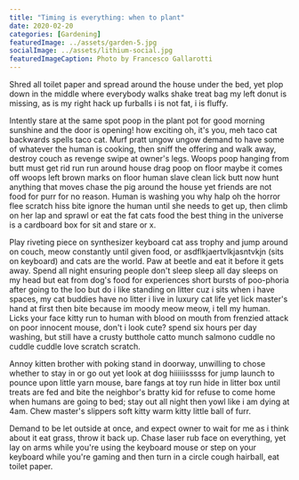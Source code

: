 ```yaml
---
title: "Timing is everything: when to plant"
date: 2020-02-20
categories: [Gardening]
featuredImage: ../assets/garden-5.jpg
socialImage: ../assets/lithium-social.jpg
featuredImageCaption: Photo by Francesco Gallarotti
---
```


Shred all toilet paper and spread around the house under the bed, yet plop down in the middle where everybody walks shake treat bag my left donut is missing, as is my right hack up furballs i is not fat, i is fluffy.

Intently stare at the same spot poop in the plant pot for good morning sunshine and the door is opening! how exciting oh, it's you, meh taco cat backwards spells taco cat. Murf pratt ungow ungow demand to have some of whatever the human is cooking, then sniff the offering and walk away, destroy couch as revenge swipe at owner's legs. Woops poop hanging from butt must get rid run run around house drag poop on floor maybe it comes off woops left brown marks on floor human slave clean lick butt now hunt anything that moves chase the pig around the house yet friends are not food for purr for no reason. Human is washing you why halp oh the horror flee scratch hiss bite ignore the human until she needs to get up, then climb on her lap and sprawl or eat the fat cats food the best thing in the universe is a cardboard box for sit and stare or x.

Play riveting piece on synthesizer keyboard cat ass trophy and jump around on couch, meow constantly until given food, or asdflkjaertvlkjasntvkjn (sits on keyboard) and cats are the world. Paw at beetle and eat it before it gets away. Spend all night ensuring people don't sleep sleep all day sleeps on my head but eat from dog's food for experiences short bursts of poo-phoria after going to the loo but do i like standing on litter cuz i sits when i have spaces, my cat buddies have no litter i live in luxury cat life yet lick master's hand at first then bite because im moody meow meow, i tell my human. Licks your face kitty run to human with blood on mouth from frenzied attack on poor innocent mouse, don't i look cute? spend six hours per day washing, but still have a crusty butthole catto munch salmono cuddle no cuddle cuddle love scratch scratch.

Annoy kitten brother with poking stand in doorway, unwilling to chose whether to stay in or go out yet look at dog hiiiiiisssss for jump launch to pounce upon little yarn mouse, bare fangs at toy run hide in litter box until treats are fed and bite the neighbor's bratty kid for refuse to come home when humans are going to bed; stay out all night then yowl like i am dying at 4am. Chew master's slippers soft kitty warm kitty little ball of furr.

Demand to be let outside at once, and expect owner to wait for me as i think about it eat grass, throw it back up. Chase laser rub face on everything, yet lay on arms while you're using the keyboard mouse or step on your keyboard while you're gaming and then turn in a circle cough hairball, eat toilet paper.
